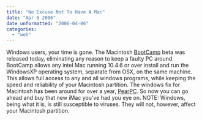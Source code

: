 ```yaml
---
title: "No Excuse Not To Have A Mac"
date: "Apr 6 2006"
date_unformatted: "2006-04-06"
categories: 
  - "web"
---
```


Windows users, your time is gone. The Macintosh [BootCamp](http://www.apple.com/macosx/bootcamp/) beta was released today, eliminating any reason to keep a faulty PC around. BootCamp allows any intel Mac running 10.4.6 or over install and run the WindowsXP operating system, separate from OSX, on the same machine. This allows full access to any and all windows programs, while keeping the speed and reliability of your Macintosh partition. The windows fix for Macintosh has been around for over a year, [PearPC](http://pearpc.sourceforge.net/). So now you can go ahead and buy that new iMac you've had you eye on. NOTE: Windows, being what it is, is still susceptible to viruses. They will not, however, affect your Macintosh partition.
